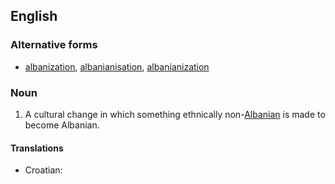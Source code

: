 ==English==
{{wikipedia}}

===Alternative forms===
* [[albanization]], [[albanianisation]], [[albanianization]]

===Noun===
{{en-noun|-}}

# {{pejorative}} A cultural change in which something ethnically non-[[Albanian]] is made to become Albanian.

====Translations====
{{trans-top|cultural change}}
*Croatian: {{t-|hr|albanizacija|f}}
{{trans-mid}}
{{trans-bottom}}